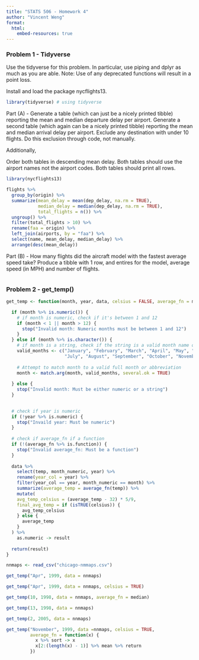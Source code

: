 ```yaml
---
title: "STATS 506 - Homework 4"
author: "Vincent Weng"
format:
  html:
    embed-resources: true
---
```


<h3>Problem 1 - Tidyverse</h3>

Use the tidyverse for this problem. In particular, use piping and dplyr as much as you are able. Note: Use of any deprecated functions will result in a point loss.

Install and load the package nycflights13.

```r
library(tidyverse) # using tidyverse
```

Part (A) - Generate a table (which can just be a nicely printed tibble) reporting the mean and median departure delay per airport. Generate a second table (which again can be a nicely printed tibble) reporting the mean and median arrival delay per airport. Exclude any destination with under 10 flights. Do this exclusion through code, not manually.

Additionally,

Order both tables in descending mean delay.
Both tables should use the airport names not the airport codes.
Both tables should print all rows.
```r
library(nycflights13)

flights %>%
  group_by(origin) %>%
  summarize(mean_delay = mean(dep_delay, na.rm = TRUE),
            median_delay = median(dep_delay, na.rm = TRUE),
            total_flights = n()) %>%
  ungroup() %>%
  filter(total_flights > 10) %>%
  rename(faa = origin) %>%
  left_join(airports, by = "faa") %>%
  select(name, mean_delay, median_delay) %>%
  arrange(desc(mean_delay))
```


Part (B) - How many flights did the aircraft model with the fastest average speed take? Produce a tibble with 1 row, and entires for the model, average speed (in MPH) and number of flights.
```r
```





<h3>Problem 2 - get_temp()</h3>
```r

get_temp <- function(month, year, data, celsius = FALSE, average_fn = mean) {

  if (month %>% is.numeric()) {
    # if month is numeric, check if it's between 1 and 12
    if (month < 1 || month > 12) {
      stop("Invalid month: Numeric months must be between 1 and 12")
    }
  } else if (month %>% is.character()) {
    # if month is a string, check if the string is a valid month name or abbreviation
    valid_months <- c("January", "February", "March", "April", "May", "June", 
                      "July", "August", "September", "October", "November", "December")
    
    # Attempt to match month to a valid full month or abbreviation
    month <- match.arg(month, valid_months, several.ok = TRUE)
    
  } else {
    stop("Invalid month: Must be either numeric or a string")
  }

  
  # check if year is numeric
  if (!year %>% is.numeric) {
    stop("Invaild year: Must be numeric")
  }
  
  # check if average_fn if a function
  if (!(average_fn %>% is.function)) {
    stop("Invalid average_fn: Must be a function")
  }
  
  data %>%
    select(temp, month_numeric, year) %>%
    rename(year_col = year) %>%
    filter(year_col == year, month_numeric == month) %>%
    summarize(average_temp = average_fn(temp)) %>%
    mutate(
    avg_temp_celsius = (average_temp - 32) * 5/9,
    final_avg_temp = if (isTRUE(celsius)) {
      avg_temp_celsius
    } else {
      average_temp
    }
  ) %>%
    as.numeric -> result
  
  return(result)
}

nnmaps <- read_csv("chicago-nmmaps.csv")
```

```r
get_temp("Apr", 1999, data = nnmaps)
```

```r
get_temp("Apr", 1999, data = nnmaps, celsius = TRUE)
```

```r
get_temp(10, 1998, data = nnmaps, average_fn = median)
```

```r
get_temp(13, 1998, data = nnmaps)
```

```r
get_temp(2, 2005, data = nnmaps)
```

```r
get_temp("November", 1999, data =nnmaps, celsius = TRUE,
         average_fn = function(x) {
           x %>% sort -> x
           x[2:(length(x) - 1)] %>% mean %>% return
         })
```





